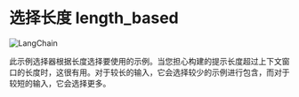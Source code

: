 # 选择长度 length_based

![LangChain](https://pica.zhimg.com/50/v2-56e8bbb52aa271012541c1fe1ceb11a2_r.gif 'LangChain中文网')

此示例选择器根据长度选择要使用的示例。当您担心构建的提示长度超过上下文窗口的长度时，这很有用。对于较长的输入，它会选择较少的示例进行包含，而对于较短的输入，它会选择更多。


<Example/>
